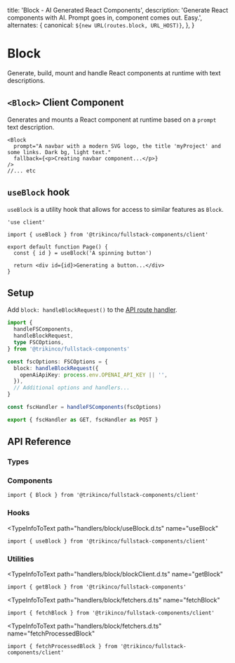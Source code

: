 
  title: 'Block - AI Generated React Components',
  description:
    'Generate React components with AI. Prompt goes in, component comes out. Easy.',
  alternates: {
    canonical: `${new URL(routes.block, URL_HOST)}`,
  },
}

# Block

Generate, build, mount and handle React components at runtime with text descriptions.

## `<Block>` Client Component

Generates and mounts a React component at runtime based on a `prompt` text description.

<Example className="w-full xl:w-auto xl:-mx-10 2xl:-mx-28">
  <Blocks />
</Example>

```tsx
<Block
  prompt="A navbar with a modern SVG logo, the title 'myProject' and some links. Dark bg, light text."
  fallback={<p>Creating navbar component...</p>}
/>
//... etc
```

## `useBlock` hook

`useBlock` is a utility hook that allows for access to similar features as `Block`.

```tsx
'use client'

import { useBlock } from '@trikinco/fullstack-components/client'

export default function Page() {
  const { id } = useBlock('A spinning button')

  return <div id={id}>Generating a button...</div>
}
```

## Setup

Add `block: handleBlockRequest()` to the [API route handler](/docs/get-started/#setup).

```ts title="app/api/fsutils/[...fscomponents]/route.ts"
import {
  handleFSComponents,
  handleBlockRequest,
  type FSCOptions,
} from '@trikinco/fullstack-components'

const fscOptions: FSCOptions = {
  block: handleBlockRequest({
    openAiApiKey: process.env.OPENAI_API_KEY || '',
  }),
  // Additional options and handlers...
}

const fscHandler = handleFSComponents(fscOptions)

export { fscHandler as GET, fscHandler as POST }
```

## API Reference

### Types

<TypeInfoToText
  path="handlers/block/models.d.ts"
  name="BlockOptions"
  description="Block API route handler options."
/>

<TypeInfoToText
  path="handlers/block/models.d.ts"
  name="BlockRequestBody"
  description="Block request body."
/>

<TypeInfoToText
  path="handlers/block/models.d.ts"
  name="BlockResult"
  description="Block result after processing."
/>

<TypeInfoToText
  path="chatGptService.d.ts"
  name="ChatGptCompletionResponse"
  description="The response body for `getBlock`."
/>

### Components

<TypeInfoToText path="components/Block.d.ts" name="BlockProps" />

<TypeInfoToText path="components/Block.d.ts" name="Block">

```tsx
import { Block } from '@trikinco/fullstack-components/client'
```

</TypeInfoToText>

### Hooks

<TypeInfoToText
  path="handlers/block/useBlock.d.ts"
  name="useBlock"
>

```tsx
import { useBlock } from '@trikinco/fullstack-components/client'
```

</TypeInfoToText>

### Utilities

<TypeInfoToText
  path="handlers/block/blockClient.d.ts"
  name="getBlock"
>

```tsx
import { getBlock } from '@trikinco/fullstack-components'
```

</TypeInfoToText>

<TypeInfoToText
  path="handlers/block/fetchers.d.ts"
  name="fetchBlock"
>

```tsx
import { fetchBlock } from '@trikinco/fullstack-components/client'
```

</TypeInfoToText>

<TypeInfoToText
  path="handlers/block/fetchers.d.ts"
  name="fetchProcessedBlock"
>

```tsx
import { fetchProcessedBlock } from '@trikinco/fullstack-components/client'
```

</TypeInfoToText>
